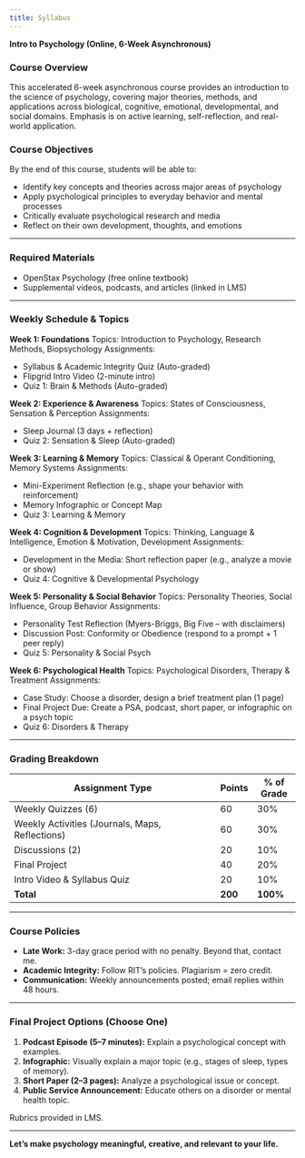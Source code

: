 ```yaml
---
title: Syllabus
---
```


**Intro to Psychology (Online, 6-Week Asynchronous)**

### **Course Overview**

This accelerated 6-week asynchronous course provides an introduction to the science of psychology, covering major theories, methods, and applications across biological, cognitive, emotional, developmental, and social domains. Emphasis is on active learning, self-reflection, and real-world application.

### **Course Objectives**

By the end of this course, students will be able to:

* Identify key concepts and theories across major areas of psychology
* Apply psychological principles to everyday behavior and mental processes
* Critically evaluate psychological research and media
* Reflect on their own development, thoughts, and emotions

---

### **Required Materials**

* OpenStax Psychology (free online textbook)
* Supplemental videos, podcasts, and articles (linked in LMS)

---

### **Weekly Schedule & Topics**

**Week 1: Foundations**
Topics: Introduction to Psychology, Research Methods, Biopsychology
Assignments:

* Syllabus & Academic Integrity Quiz (Auto-graded)
* Flipgrid Intro Video (2-minute intro)
* Quiz 1: Brain & Methods (Auto-graded)

**Week 2: Experience & Awareness**
Topics: States of Consciousness, Sensation & Perception
Assignments:

* Sleep Journal (3 days + reflection)
* Quiz 2: Sensation & Sleep (Auto-graded)

**Week 3: Learning & Memory**
Topics: Classical & Operant Conditioning, Memory Systems
Assignments:

* Mini-Experiment Reflection (e.g., shape your behavior with reinforcement)
* Memory Infographic or Concept Map
* Quiz 3: Learning & Memory

**Week 4: Cognition & Development**
Topics: Thinking, Language & Intelligence, Emotion & Motivation, Development
Assignments:

* Development in the Media: Short reflection paper (e.g., analyze a movie or show)
* Quiz 4: Cognitive & Developmental Psychology

**Week 5: Personality & Social Behavior**
Topics: Personality Theories, Social Influence, Group Behavior
Assignments:

* Personality Test Reflection (Myers-Briggs, Big Five – with disclaimers)
* Discussion Post: Conformity or Obedience (respond to a prompt + 1 peer reply)
* Quiz 5: Personality & Social Psych

**Week 6: Psychological Health**
Topics: Psychological Disorders, Therapy & Treatment
Assignments:

* Case Study: Choose a disorder, design a brief treatment plan (1 page)
* Final Project Due: Create a PSA, podcast, short paper, or infographic on a psych topic
* Quiz 6: Disorders & Therapy

---

### **Grading Breakdown**

| Assignment Type                                 | Points  | % of Grade |
| ----------------------------------------------- | ------- | ---------- |
| Weekly Quizzes (6)                              | 60      | 30%        |
| Weekly Activities (Journals, Maps, Reflections) | 60      | 30%        |
| Discussions (2)                                 | 20      | 10%        |
| Final Project                                   | 40      | 20%        |
| Intro Video & Syllabus Quiz                     | 20      | 10%        |
| **Total**                                       | **200** | **100%**   |

---

### **Course Policies**

* **Late Work:** 3-day grace period with no penalty. Beyond that, contact me.
* **Academic Integrity:** Follow RIT's policies. Plagiarism = zero credit.
* **Communication:** Weekly announcements posted; email replies within 48 hours.

---

### **Final Project Options (Choose One)**

1. **Podcast Episode (5–7 minutes):** Explain a psychological concept with examples.
2. **Infographic:** Visually explain a major topic (e.g., stages of sleep, types of memory).
3. **Short Paper (2–3 pages):** Analyze a psychological issue or concept.
4. **Public Service Announcement:** Educate others on a disorder or mental health topic.

Rubrics provided in LMS.

---

**Let's make psychology meaningful, creative, and relevant to your life.**
